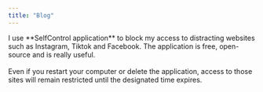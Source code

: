 ```yaml
---
title: "Blog"
---
```


I use \*\*SelfControl application\*\* to block my access to distracting websites such as Instagram, Tiktok and Facebook. The application is free, open-source and is really useful. \
\
Even if you restart your computer or delete the application, access to those sites will remain restricted until the designated time expires.
